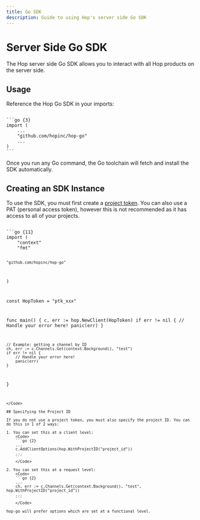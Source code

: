 ```yaml
---
title: Go SDK
description: Guide to using Hop's server side Go SDK
---
```



# Server Side Go SDK
The Hop server side Go SDK allows you to interact with all Hop products on the server side. 

## Usage

Reference the Hop Go SDK in your imports:

<Code>
```go {3}
import (
	...
	"github.com/hopinc/hop-go"
	...
)
```
</Code>

Once you run any Go command, the Go toolchain will fetch and install the SDK automatically.

## Creating an SDK Instance

To use the SDK, you must first create a [project token](/reference/project_tokens). You can also use a PAT (personal access token), however this is not recommended as it has access to all of your projects.

<Code>
```go {11}
import (
	"context"
	"fmt"

	"github.com/hopinc/hop-go"
)

const HopToken = "ptk_xxx" 

func main() {
	c, err := hop.NewClient(HopToken)
	if err != nil {
		// Handle your error here!
		panic(err)
	}

	// Example: getting a channel by ID
	ch, err := c.Channels.Get(context.Background(), "test")
	if err != nil {
		// Handle your error here!
		panic(err)
	}
}
```
</Code>

## Specifying the Project ID

If you do not use a project token, you must also specify the project ID. You can do this in 1 of 2 ways:

1. You can set this at a client level:
	<Code>
	```go {2}
	...
	c.AddClientOptions(hop.WithProjectID("project_id"))
	...
	```
	</Code>

2. You can set this at a request level:
	<Code>
	```go {2}
	...
	ch, err := c.Channels.Get(context.Background(), "test", hop.WithProjectID("project_id"))
	...
	```
	</Code>

hop-go will prefer options which are set at a functional level.

